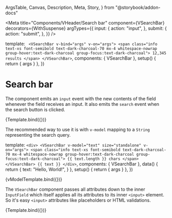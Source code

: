   ArgsTable,
  Canvas,
  Description,
  Meta,
  Story,
} from "@storybook/addon-docs"

<Meta
  title="Components/VHeader/Search bar"
  component={VSearchBar}
  decorators={WithSuspense}
  argTypes={{
    input: {
      action: "input",
    },
    submit: {
      action: "submit",
    },
  }}
/>

  template: `
    <VSearchBar v-bind="args" v-on="args">
      <span class="info text-xs font-semibold text-dark-charcoal-70 mx-4 whitespace-nowrap group-hover:text-dark-charcoal group-focus:text-dark-charcoal">
        12,345 results
      </span>
    </VSearchBar>`,
  components: { VSearchBar },
  setup() {
    return { args }
  },
})

# Search bar

<Description of={VSearchBar} />

<ArgsTable of={VSearchBar} />

The component emits an `input` event with the new contents of the field whenever
the field receives an input. It also emits the `search` event when the search
button is clicked.

<Canvas>
  <Story
    name="Default"
    args={{
      value: "Search query",
      size: "medium",
    }}
  >
    {Template.bind({})}
  </Story>
</Canvas>

The recommended way to use it is with `v-model` mapping to a `String`
representing the search query.

  template: `
    <div>
      <VSearchBar v-model="text" size="standalone" v-on="args">
        <span class="info text-xs font-semibold text-dark-charcoal-70 mx-4 whitespace-nowrap group-hover:text-dark-charcoal group-focus:text-dark-charcoal">
          {{ text.length }} chars
        </span>
      </VSearchBar>
      {{ text }}
    </div>
  `,
  components: { VSearchBar },
  data() {
    return {
      text: "Hello, World!",
    }
  },
  setup() {
    return { args }
  },
})

<Canvas>
  <Story name="v-model">{vModelTemplate.bind({})}</Story>
</Canvas>

The `VSearchBar` component passes all attributes down to the inner `InputField`
which itself applies all its attributes to its inner `<input>` element. So it's
easy `<input>` attributes like placeholders or HTML validations.

<Canvas>
  <Story
    name="With placeholder"
    args={{
      placeholder: "Search query",
      size: "large",
    }}
  >
    {Template.bind({})}
  </Story>
</Canvas>
